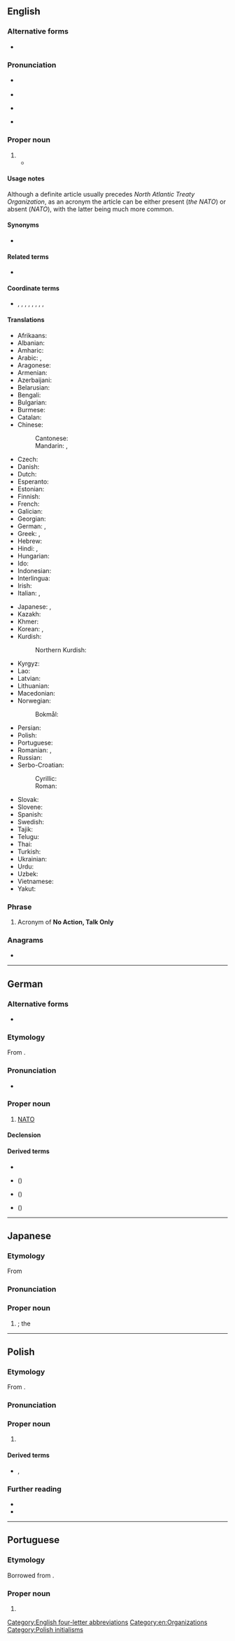 {{also|nato|Nato|ñato|nǟtõ|.nato}}
==English==
{{wikipedia}}

===Alternative forms===
* {{l|en|Nato}} {{q|recommended by some [[style guide]]s}}

===Pronunciation===
* {{a|UK}} {{IPA|en|/ˈneɪ.təʊ/}}
* {{audio|en|LL-Q1860 (eng)-Vealhurl-NATO.wav|Audio (Southern England)}}
* {{a|US}} {{IPA|en|/ˈneɪ.toʊ/}}
* {{rhymes|en|eɪtəʊ|s=2}}

===Proper noun===
{{en-proper noun}}

# {{acronym of|en|North Atlantic Treaty Organization}}
#* {{quote-book|en|title=Activities in Europe Concerned with Material Support of NATO and MDAP|url=https://books.google.com/books?id=DBSxSm2Z_K8C|publisher=Office of the Secretary of Defense|date=10/05/1951|page=23|pageurl=https://books.google.com/books?id=DBSxSm2Z_K8C&pg=PA23|text=On the other hand, one still would have to note that relations between '''NATO''' in London and OSR in Paris were still not as closely integrated as might be desired, and that the power of decision, especially on industrial and financial matters, still was not centered in one place in the '''NATO'''.}}

====Usage notes====
Although a definite article usually precedes ''North Atlantic Treaty Organization'', as an acronym the article can be either present (''the NATO'') or absent (''NATO''), with the latter being much more common.

====Synonyms====
* {{sense|North Atlantic Treaty Organization}} {{l|en|North Atlantic Terrorist Organization}} {{qualifier|invective}}

====Related terms====
* {{sense|North Atlantic Treaty Organization}} {{l|en|SEATO}}

====Coordinate terms====
* {{sense|North Atlantic Treaty Organization}} {{l|en|NORAD}}, {{l|en|EUCOM}}, {{l|en|USEUCOM}}, {{l|en|NORTHCOM}}, {{l|en|USNORTHCOM}}, {{l|en|USLANTFLT}}, {{l|en|LANTFLT}}, {{l|en|USAFE}}, {{l|en|AFE}}

====Translations====
{{trans-top|North Atlantic Treaty Organization}}
* Afrikaans: {{t|af|NAVO}}
* Albanian: {{t|sq|NATO}}
* Amharic: {{t|am|ኔቶ}}
* Arabic: {{t|ar|حِلْف النَّاتُو|m}}, {{t|ar|نَاتُو|m}}
* Aragonese: {{t|an|OTAN|f}}
* Armenian: {{t+|hy|ՆԱՏՕ}}
* Azerbaijani: {{t+|az|NATO}}
* Belarusian: {{t|be|НА́ТА|f}}
* Bengali: {{t|bn|ন্যাটো}}
* Bulgarian: {{t|bg|НА́ТО}}
* Burmese: {{t|my|နေတိုး}}
* Catalan: {{t+|ca|OTAN|f}}
* Chinese:
*: Cantonese: {{t|yue|北約|tr=bak1 joek3}}
*: Mandarin: {{t+|cmn|北約}}, {{t+|cmn|北约|tr=Běiyuē}}
* Czech: {{t+|cs|NATO|n}}
* Danish: {{t|da|NATO}}
* Dutch: {{t+|nl|NAVO}}
* Esperanto: {{t|eo|NATO}}
* Estonian: {{t+|et|NATO}}
* Finnish: {{t+|fi|NATO}}
* French: {{t+|fr|OTAN|f}}
* Galician: {{t+|gl|OTAN|f}}
* Georgian: {{t|ka|ნატო}}
* German: {{t+|de|NATO|f}}, {{t+|de|Nato|f}}
* Greek: {{t+|el|ΝΑΤΟ}}, {{t|el|ΟΒΣ}}
* Hebrew: {{t|he|נאט״ו|f|tr=nat"o}}
* Hindi: {{t|hi|नैटो}}, {{t|hi|उत्तरी अटलाण्टिक सन्धि संगठन}}
* Hungarian: {{t+|hu|NATO}}
* Ido: {{t|io|NATO}}
* Indonesian: {{t|id|NATO}}
* Interlingua: {{t|ia|OTAN}}
* Irish: {{t|ga|ECAT}}
* Italian: {{t+|it|NATO}}, {{t|it|N.A.T.O.}}
{{trans-mid}}
* Japanese: {{t|ja|北大西洋条約機構|tr=きたたいせいようじょうやくきこう, Kitataiseyō Jōyaku Kikō}}, {{t+|ja|NATO|tr=Natō}}
* Kazakh: {{t|kk|НАТО}}
* Khmer: {{t|km|ណាតូ}}
* Korean: {{t|ko|^나토}}, {{t|ko|^북대서양 조약 기구(北大西洋條約機構)}}
* Kurdish:
*: Northern Kurdish: {{t+|kmr|NATO}}
* Kyrgyz: {{t|ky|НАТО}}
* Lao: {{t|lo|ເນໂຕ}}
* Latvian: {{t|lv|NATO}}
* Lithuanian: {{t|lt|NATO}}
* Macedonian: {{t|mk|НАТО|f}}
* Norwegian:
*: Bokmål: {{t+|nb|NATO}}
* Persian: {{t+|fa|ناتو|tr=nâto}}
* Polish: {{t+|pl|NATO}}
* Portuguese: {{t+|pt|OTAN|f}}
* Romanian: {{t|ro|Organizația Tratatului Atlanticului de Nord|f}}, {{t+|ro|NATO}}
* Russian: {{t+|ru|НА́ТО|f}}
* Serbo-Croatian:
*: Cyrillic: {{t|sh|НАТО}}
*: Roman: {{t+|sh|NATO}}
* Slovak: {{t+|sk|NATO}}
* Slovene: {{t+|sl|NATO}}
* Spanish: {{t+|es|OTAN|f}}
* Swedish: {{t+|sv|NATO}}
* Tajik: {{t|tg|НАТО}}
* Telugu: {{t|te|నాటో}}
* Thai: {{t|th|นาโต้|tr=naa-dtôo}}
* Turkish: {{t+|tr|NATO}}
* Ukrainian: {{t+|uk|НА́ТО|f}}
* Urdu: {{t|ur|نیٹو}}
* Uzbek: {{t|uz|NATO}}
* Vietnamese: {{t|vi|NATO}}
* Yakut: {{t|sah|ХАҮТ}}
{{trans-bottom}}

===Phrase===
{{head|en|phrase}}
# {{lb|en|Malaysia|Singapore}} Acronym of '''No Action, Talk Only'''

===Anagrams===
* {{anagrams|en|a=anot|anot|nota|tona}}

[[Category:English four-letter abbreviations]]
[[Category:en:Organizations]]

----

==German==

===Alternative forms===
* {{alter|de|Nato}}

===Etymology===
From {{bor|de|en|NATO}}.

===Pronunciation===
* {{audio|de|De-NATO.ogg|Audio}}

===Proper noun===
{{de-propn|f}}

# [[#English|NATO]]

====Declension====
{{de-decl-noun-f|n=sg}}

====Derived terms====
* {{l|de|NATO-Manöver}}
* {{l|de|NATO-Offensive}} ({{l|de|Nato-Offensive}})
* {{l|de|NATO-Streitkräfte}} ({{l|de|Nato-Streitkräfte}})
* {{l|de|NATO-Truppen}} ({{l|de|Nato-Truppen}})

----

==Japanese==

===Etymology===
From {{bor|ja|en|NATO}}

===Pronunciation===
{{ja-pron|ナトー|acc=1}}

===Proper noun===
{{ja-pos|proper|ナトー}}

# {{syn of|ja|北大西洋条約機構|tr=Kita Taiseiyō Jōyaku Kikō||{{l|en|North Atlantic Treaty Organization}}}}; the {{l|en|NATO}}

{{topics|ja|Organizations}}

----

==Polish==
{{wp|lang=pl}}

===Etymology===
From {{bor|pl|en|NATO}}.

===Pronunciation===
{{pl-p|a=Pl-NATO.ogg}}

===Proper noun===
{{pl-proper noun|n|indecl=yes}}

# {{l|en|NATO}}
#: {{syn|pl|Organizacja Paktu Północnoatlantyckiego}}

====Derived terms====
* {{q|adjectives}} {{l|pl|antynatowski}}, {{l|pl|natowski}}

===Further reading===
* {{R:pl:WSJP}}
* {{R:PWN}}

[[Category:Polish initialisms]]
{{c|pl|Organizations}}

----

==Portuguese==

===Etymology===
Borrowed from {{bor|pt|en|NATO}}.

===Proper noun===
{{pt-proper noun|f}}

# {{synonym of|pt|OTAN}}